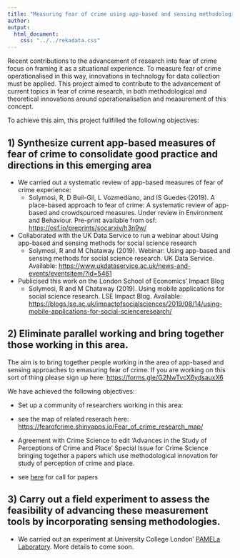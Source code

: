 ```yaml
---
title: "Measuring fear of crime using app-based and sensing methodologies"
author: 
output:
  html_document:
    css: "../../rekadata.css"
---
```



Recent contributions to the advancement of research into fear of crime focus on framing it as a situational experience. To measure fear of crime operationalised in this way, innovations in technology for data collection must be applied. This project aimed to contribute to the advancement of current topics in fear of crime research, in both methodological and theoretical innovations around operationalisation and measurement of this concept. 

To achieve this aim, this project fullfilled the following objectives: 

## 1) Synthesize current app-based measures of fear of crime to consolidate good practice and directions in this emerging area

- We carried out a systematic review of app-based measures of fear of crime experience: 
  + Solymosi, R, D Buil-Gil, L Vozmediano, and IS Guedes (2019). A place-based approach to fear of crime: A systematic review of app-based and crowdsourced measures. Under review in Environment and Behaviour. Pre-print available from osf: [https://osf.io/preprints/socarxiv/h3n9w/](https://osf.io/preprints/socarxiv/h3n9w/)

- Collaborated with the UK Data Service to run a webinar about Using app-based and sensing methods for social science research
  + Solymosi, R and M Chataway (2019). Webinar: Using app-based and sensing methods for social science research. UK Data Service. Available: [https://www.ukdataservice.ac.uk/news-and-events/eventsitem/?id=5461](https://www.ukdataservice.ac.uk/news-and-events/eventsitem/?id=5461)
  
- Publicised this work on the London School of Economics' Impact Blog
  + Solymosi, R and M Chataway (2019). Using mobile applications for social science research. LSE Impact Blog. Available: [https://blogs.lse.ac.uk/impactofsocialsciences/2019/08/14/using-mobile-applications-for-social-scienceresearch/](https://blogs.lse.ac.uk/impactofsocialsciences/2019/08/14/using-mobile-applications-for-social-scienceresearch/)
  

## 2) Eliminate parallel working and bring together those working in this area. 

The aim is to bring together people working in the area of app-based and sensing approaches to emasuring fear of crime. If you are working on this sort of thing please sign up here: [https://forms.gle/G2NwTvcX6ydsauxX6](https://forms.gle/G2NwTvcX6ydsauxX6)


We have achieved the following objectives:

 - Set up a community of researchers working in this area:
  + see the map of related reserach here: [https://fearofcrime.shinyapps.io/Fear_of_crime_research_map/](https://fearofcrime.shinyapps.io/Fear_of_crime_research_map/)
  
  - Agreement with Crime Science to edit ‘Advances in the Study of Perceptions of Crime and Place’ Special Issue for Crime Science bringing together a papers which use methodological innovation for study of perception of crime and place. 
  + see [here]() for call for papers 


## 3) Carry out a field experiment to assess the feasibility of advancing these measurement tools by incorporating sensing methodologies. 


 - We carried out an experiment at University College London' [PAMELa Laboratory](https://www.ucl.ac.uk/civil-environmental-geomatic-engineering/research/groups-and-centres/pedestrian-accessibility-movement-environment-laboratory-pamela). More details to come soon.

